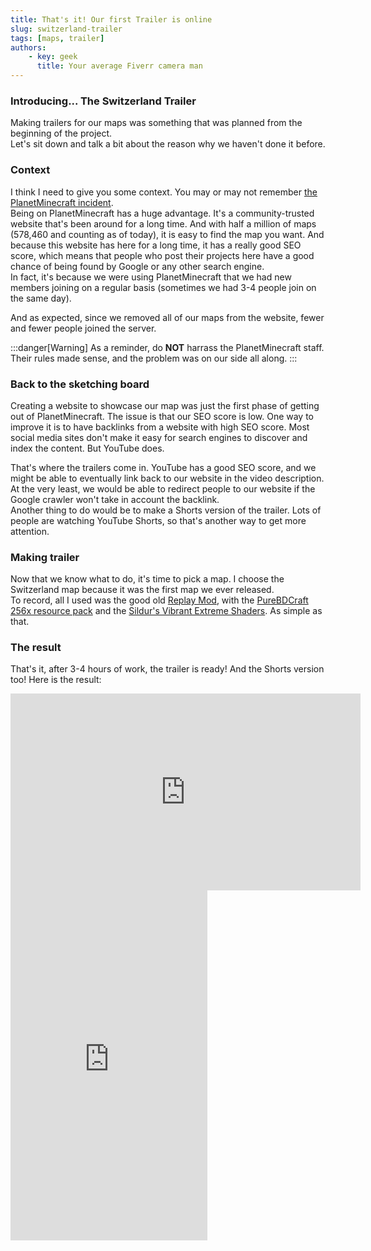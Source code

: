 ---
title: That's it! Our first Trailer is online
slug: switzerland-trailer
tags: [maps, trailer]
authors:
    - key: geek
      title: Your average Fiverr camera man
---

### Introducing... The Switzerland Trailer
Making trailers for our maps was something that was planned from the beginning of the project.  
Let's sit down and talk a bit about the reason why we haven't done it before.

<!-- truncate -->

### Context
I think I need to give you some context. You may or may not remember [the PlanetMinecraft incident](./2024-05-27-hello-world.mdx).  
Being on PlanetMinecraft has a huge advantage. It's a community-trusted website that's been around for a long time. And with half a million of maps (578,460 and counting as of today), it is easy to find the map you want. And because this website has here for a long time, it has a really good SEO score, which means that people who post their projects here have a good chance of being found by Google or any other search engine.  
In fact, it's because we were using PlanetMinecraft that we had new members joining on a regular basis (sometimes we had 3-4 people join on the same day).

And as expected, since we removed all of our maps from the website, fewer and fewer people joined the server.

:::danger[Warning]
As a reminder, do **NOT** harrass the PlanetMinecraft staff. Their rules made sense, and the problem was on our side all along.
:::

### Back to the sketching board
Creating a website to showcase our map was just the first phase of getting out of PlanetMinecraft. The issue is that our SEO score is low. One way to improve it is to have backlinks from a website with high SEO score.
Most social media sites don't make it easy for search engines to discover and index the content. But YouTube does.  
    
That's where the trailers come in. YouTube has a good SEO score, and we might be able to eventually link back to our website in the video description. At the very least, we would be able to redirect people to our website if the Google crawler won't take in account the backlink.  
Another thing to do would be to make a Shorts version of the trailer. Lots of people are watching YouTube Shorts, so that's another way to get more attention.
  
### Making trailer
Now that we know what to do, it's time to pick a map. I choose the Switzerland map because it was the first map we ever released.  
To record, all I used was the good old <a href="https://replaymod.com" target="_blank">Replay Mod</a>, with the <a href="https://bdcraft.net/downloads/purebdcraft-minecraft/" target="_blank">PureBDCraft 256x resource pack</a> and the <a href="https://sildurs-shaders.github.io/" target="_blank">Sildur's Vibrant Extreme Shaders</a>. As simple as that.

### The result
That's it, after 3-4 hours of work, the trailer is ready! And the Shorts version too!
Here is the result:

<iframe width="560" height="315" src="https://www.youtube-nocookie.com/embed/Zw6EWZk55iw" title="YouTube video player" frameborder="0" allow="accelerometer; autoplay; clipboard-write; encrypted-media; gyroscope; picture-in-picture; web-share" referrerpolicy="strict-origin-when-cross-origin" allowfullscreen></iframe>
<iframe width="315" height="560" src="https://www.youtube-nocookie.com/embed/FVdMewwXPdY" title="YouTube video player" frameborder="0" allow="accelerometer; autoplay; clipboard-write; encrypted-media; gyroscope; picture-in-picture; web-share" referrerpolicy="strict-origin-when-cross-origin" allowfullscreen></iframe>